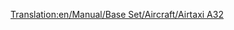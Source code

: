 [[Translation:en/Manual/Base Set/Aircraft/Airtaxi A32]]
{{en/Manual/Base Set/Aircraft/Aircraft|Cost=$73,828
|Speed=947 kph (592 MPH)
|Annual=$9,562
|Designed=1987
|Lifespan=24
|Capacity=160 passengers & 20 bags of mail
|Description=A standard jet plane. Larger airports preferred.
|Real-life=Airbus A320
}}